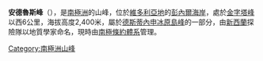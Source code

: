 {{Coord|72|17|S|165|25|E|source:GNIS|display=title}}

'''安德魯斯峰'''（{{lang-en|Andrews Peak}}），是[[南極洲|南極洲]]的山峰，位於[[維多利亞地|維多利亞地]]的[[彭內爾海岸|彭內爾海岸]]，處於[[金字塔峰|金字塔峰]]以西6公里，海拔高度2,400米，屬於[[德斯蒂內申冰原島峰|德斯蒂內申冰原島峰]]的一部分，由[[新西蘭|新西蘭]]探險隊以地質學家命名，現時由[[南極條約體系|南極條約體系]]管理。

{{Antarctica-geo-stub}}
[[Category:南極洲山峰|Category:南極洲山峰]]